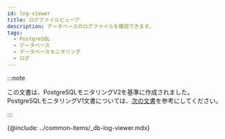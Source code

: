 ```yaml
---
id: log-viewer
title: ログファイルビューア
description: データベースのログファイルを確認できます。
tags:
  - PostgreSQL
  - データベース
  - データベースモニタリング
  - ログ
---
```


:::note

この文書は、PostgreSQLモニタリングV2を基準に作成されました。PostgreSQLモニタリングV1文書については、[次の文書](../postgresql-v1/log-viewer)を参考にしてください。

:::

{@include: ../common-items/_db-log-viewer.mdx}
